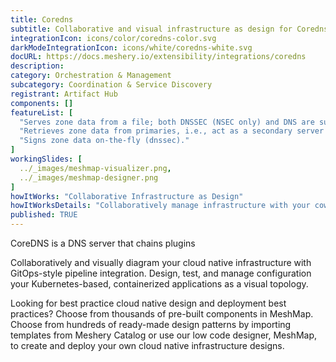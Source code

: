```yaml
---
title: Coredns
subtitle: Collaborative and visual infrastructure as design for Coredns
integrationIcon: icons/color/coredns-color.svg
darkModeIntegrationIcon: icons/white/coredns-white.svg
docURL: https://docs.meshery.io/extensibility/integrations/coredns
description: 
category: Orchestration & Management
subcategory: Coordination & Service Discovery
registrant: Artifact Hub
components: []
featureList: [
  "Serves zone data from a file; both DNSSEC (NSEC only) and DNS are supported (file and auto).",
  "Retrieves zone data from primaries, i.e., act as a secondary server (AXFR only) (secondary).",
  "Signs zone data on-the-fly (dnssec)."
]
workingSlides: [
  ../_images/meshmap-visualizer.png,
  ../_images/meshmap-designer.png
]
howItWorks: "Collaborative Infrastructure as Design"
howItWorksDetails: "Collaboratively manage infrastructure with your coworkers synchronously sharing the same designs."
published: TRUE
---
```

<p>
CoreDNS is a DNS server that chains plugins
</p>
<p>
    Collaboratively and visually diagram your cloud native infrastructure with GitOps-style pipeline integration. Design, test, and manage configuration your Kubernetes-based, containerized applications as a visual topology.
</p>
<p>
    Looking for best practice cloud native design and deployment best practices? Choose from thousands of pre-built components in MeshMap. Choose from hundreds of ready-made design patterns by importing templates from Meshery Catalog or use our low code designer, MeshMap, to create and deploy your own cloud native infrastructure designs.
</p>
